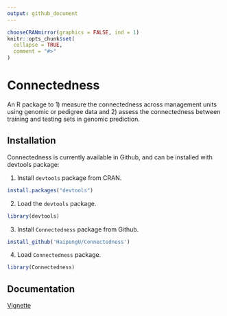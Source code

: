 ```yaml
---
output: github_document
---
```


<!-- README.md is generated from README.Rmd. Please edit README.Rmd (this file) -->

```r
chooseCRANmirror(graphics = FALSE, ind = 1)
knitr::opts_chunk$set(
  collapse = TRUE,
  comment = "#>"
)
```

# Connectedness
An R package to 1) measure the connectedness across management units using genomic or pedigree data and 2) assess the connectedness between training and testing sets in genomic prediction. 

## Installation
Connectedness is currently available in Github, and can be installed with devtools package: 

1. Install `devtools` package from CRAN. 
```r
install.packages("devtools")
```

2. Load the `devtools` package.
```r
library(devtools)
```

3. Install `Connectedness` package from Github.
```r
install_github('HaipengU/Connectedness')
```

4. Load `Connectedness` package. 
```r
library(Connectedness)
```

## Documentation

[Vignette](https://haipengu.github.io/Rmd/Vignette.html)
